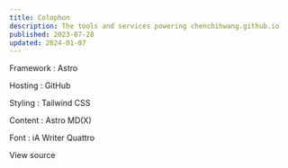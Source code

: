 ```yaml
---
title: Colophon
description: The tools and services powering chenchihwang.github.io
published: 2023-07-28
updated: 2024-01-07
---
```



Framework
: Astro

Hosting
: GitHub

Styling
: Tailwind CSS

Content
: Astro MD(X)

Font
: iA Writer Quattro

<Spacer height="md" />

<ButtonLink href="https://github.com/chenchihwang/chenchihwang.github.io">View source</ButtonLink>